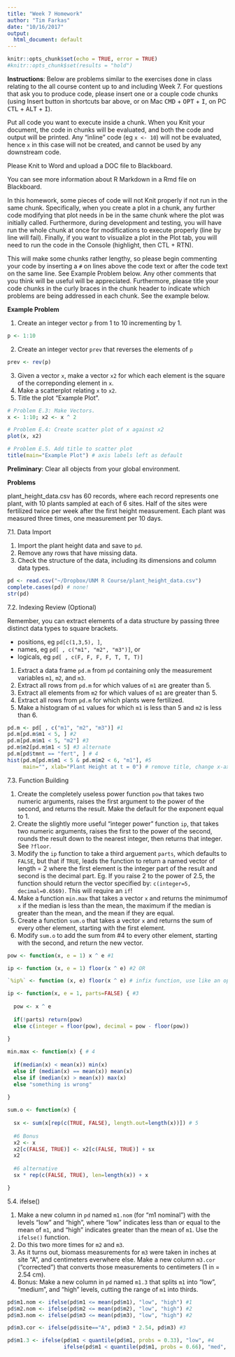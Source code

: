 ```yaml
---
title: "Week 7 Homework"
author: "Tim Farkas"
date: "10/16/2017"
output:
  html_document: default
---
```


```r
knitr::opts_chunk$set(echo = TRUE, error = TRUE)
#knitr::opts_chunk$set(results = "hold")
```

**Instructions**: Below are problems similar to the exercises done in class relating to the all course content up to and including Week 7. For questions that ask you to produce code, please insert one or a couple code chunks (using Insert button in shortcuts bar above, or on Mac <kbd>CMD</kbd> + <kbd>OPT</kbd> + <kbd>I</kbd>, on PC <kbd>CTL</kbd> + <kbd>ALT</kbd> + <kbd>I</kbd>). 

Put all code you want to execute inside a chunk. When you Knit your document, the code in chunks will be evaluated, and both the code and output will be printed. Any "inline" code (eg `x <- 10`) will not be evaluated, hence `x` in this case will not be created, and cannot be used by any downstream code. 

Please Knit to Word and upload a DOC file to Blackboard.

You can see more information about R Markdown in a Rmd file on Blackboard. 

In this homework, some pieces of code will not Knit properly if not run in the same chunk. Specifically, when you create a plot in a chunk, any further code modifying that plot needs in be in the same chunk where the plot was initially called. Furthermore, during development and testing, you will have run the whole chunk at once for modifications to execute properly (line by line will fail). Finally, if you want to visualize a plot in the Plot tab, you will need to  run the code in the Console (highlight, then CTL + RTN).

This will make some chunks rather lengthy, so please begin commenting your code by inserting a `#` on lines above the code text or after the code text on the same line. See Example Problem below. Any other comments that you think will be useful will be appreciated. Furthermore, please title your code chunks in the curly braces in the chunk header to indicate which problems are being addressed in each chunk. See the example below.

**Example Problem**

1. Create an integer vector `p` from 1 to 10 incrementing by 1. 
```r
p <- 1:10 
```
2. Create an integer vector `prev` that reverses the elements of `p`
```r
prev <- rev(p)
```
3. Given a vector `x`, make a vector `x2` for which each element is the square of the correponding element in `x`. 
4. Make a scatterplot relating `x` to `x2`.
5. Title the plot "Example Plot". 
```r
# Problem E.3: Make Vectors.
x <- 1:10; x2 <- x ^ 2 

# Problem E.4: Create scatter plot of x against x2
plot(x, x2)

# Problem E.5. Add title to scatter plot
title(main="Example Plot") # axis labels left as default
```


**Preliminary**: Clear all objects from your global environment.

**Problems**

plant_height_data.csv has 60 records, where each record represents one plant, with 10 plants sampled at each of 6 sites. Half of the sites were fertilized twice per week after the first height measurement. Each plant was measured three times, one measurement per 10 days.

7.1. Data Import

1. Import the plant height data and save to `pd`. 
2. Remove any rows that have missing data. 
3. Check the structure of the data, including its dimensions and column data types. 

```r
pd <- read.csv("~/Dropbox/UNM R Course/plant_height_data.csv")
complete.cases(pd) # none!
str(pd)
```

7.2. Indexing Review (Optional)

Remember, you can extract elements of a data structure by passing three distinct data types to square brackets.

* positions, eg `pd[c(1,3,5), ]`,
* names, eg     `pd[ , c("m1", "m2", "m3")]`, or
* logicals, eg  `pd[ , c(F, F, F, F, T, T, T)]`

01. Extract a data frame `pd.m` from `pd` containing only the measurement variables `m1`, `m2`, and `m3`.
02. Extract all rows from `pd.m` for which values of `m1` are greater than 5.  
03. Extract all elements from `m2` for which values of `m1` are greater than 5.
04. Extract all rows from `pd.m` for which plants were fertilized.  
05. Make a histogram of `m1` values for which `m1` is less than 5 and `m2` is  less than 6.

```r
pd.m <- pd[ , c("m1", "m2", "m3")] #1
pd.m[pd.m$m1 < 5, ] #2
pd.m[pd.m$m1 < 5, "m2"] #3
pd.m$m2[pd.m$m1 < 5] #3 alternate
pd.m[pd$tmnt == "fert", ] # 4
hist(pd.m[pd.m$m1 < 5 & pd.m$m2 < 6, "m1"], #5
     main="", xlab="Plant Height at t = 0") # remove title, change x-axis label
```

7.3. Function Building

1. Create the completely useless power function `pow` that takes two numeric arguments, raises the first argument to the power of the second, and returns the result. Make the default for the exponent equal to 1. 
2. Create the slightly more useful "integer power" function `ip`, that takes two numeric arguments, raises the first to the power of the second, rounds the result down to the nearest integer, then returns that integer. See `?floor`.
3. Modify the `ip` function to take a third arguement `parts`, which defaults to `FALSE`, but that if `TRUE`, leads the function to return a named vector of length = 2 where the first element is the integer part of the result and second is the decimal part. Eg. If you raise 2 to the power of 2.5, the function should return the vector specified by: `c(integer=5, decimal=0.6569)`. This will require an `if`!
4. Make a function `min.max` that takes a vector `x` and returns the minimumof `x` if the median is less than the mean, the maximum if the median is greater than the mean, and the mean if they are equal. 
5. Create a function `sum.o` that takes a vector `x` and returns the sum of every other element, starting with the first element. 
6. Modify `sum.o` to add the sum from #4 to every other element, starting with the second, and return the new vector. 

```r
pow <- function(x, e = 1) x ^ e #1

ip <- function (x, e = 1) floor(x ^ e) #2 OR

`%ip%` <- function (x, e) floor(x ^ e) # infix function, use like an operator (remember %in%)

ip <- function(x, e = 1, parts=FALSE) { #3
  
  pow <- x ^ e
  
  if(!parts) return(pow)
  else c(integer = floor(pow), decimal = pow - floor(pow))
  
}

min.max <- function(x) { # 4
  
  if(median(x) < mean(x)) min(x)
  else if (median(x) == mean(x)) mean(x)
  else if (median(x) > mean(x)) max(x)
  else "something is wrong"
  
}

sum.o <- function(x) {
  
  sx <- sum(x[rep(c(TRUE, FALSE), length.out=length(x))]) # 5
  
  #6 Bonus
  x2 <- x
  x2[c(FALSE, TRUE)] <- x2[c(FALSE, TRUE)] + sx
  x2
  
  #6 alternative
  sx * rep(c(FALSE, TRUE), len=length(x)) + x 

}
```

5.4. ifelse()

1. Make a new column in `pd` named `m1.nom` (for "m1 nominal") with the levels "low" and "high", where "low" indicates less than or equal to the mean of `m1`, and "high" indicates greater than the mean of `m1`. Use the `ifelse()` function. 
2. Do this two more times for `m2` and `m3`. 
3. As it turns out, biomass measurements for `m3` were taken in inches at site "A", and centimeters everwhere else. Make a new column `m3.cor` ("corrected") that converts those measurements to centimeters (1 in = 2.54 cm).
4. Bonus: Make a new column in `pd` named `m1.3` that splits `m1` into "low", "medium", and "high" levels, cutting the range of `m1` into thirds. 

```r
pd$m1.nom <- ifelse(pd$m1 <= mean(pd$m1), "low", "high") #1
pd$m2.nom <- ifelse(pd$m2 <= mean(pd$m2), "low", "high") #2
pd$m3.nom <- ifelse(pd$m3 <= mean(pd$m3), "low", "high") #2

pd$m3.cor <- ifelse(pd$site=="A", pd$m3 * 2.54, pd$m3) #3

pd$m1.3 <- ifelse(pd$m1 < quantile(pd$m1, probs = 0.33), "low", #4
                  ifelse(pd$m1 < quantile(pd$m1, probs = 0.66), "med", "high"))
```




